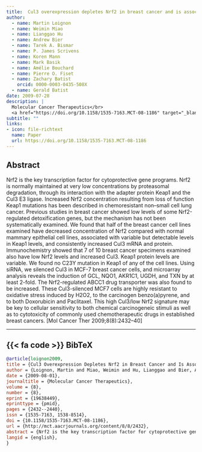 ```yaml
---
title:  Cul3 overexpression depletes Nrf2 in breast cancer and is associated with sensitivity to carcinogens, to oxidative stress, and to chemotherapy
author: 
  - name: Martin Loignon
  - name: Weimin Miao
  - name: Lianggao Hu
  - name: Andrew Bier
  - name: Tarek A. Bismar
  - name: P. James Scrivens
  - name: Koren Mann
  - name: Mark Basik
  - name: Amélie Bouchard
  - name: Pierre O. Fiset
  - name: Zachary Batist
    orcid: 0000-0003-0435-508X
  - name: Gerald Batist
date: 2009-07-28
description: |
  Molecular Cancer Therapeutics</br>
  <a href="https://doi.org/10.1158/1535-7163.MCT-08-1186" target="_blank_" rel="noopener">10.1158/1535-7163.MCT-08-1186</a>
subtitle: ""
links:
- icon: file-richtext
  name: Paper
  url: https://doi.org/10.1158/1535-7163.MCT-08-1186
---
```

## Abstract
Nrf2 is the key transcription factor for cytoprotective gene programs. Nrf2 is normally maintained at very low concentrations by proteasomal degradation, through its interaction with the adapter protein Keap1 and the Cul3 E3 ligase. Increased Nrf2 concentration resulting from loss of function Keap1 mutations has been described in chemoresistant non–small cell lung cancer. Previous studies in breast cancer showed low levels of some Nrf2-regulated detoxification genes, but the mechanism has not been systematically examined. We found that half of the breast cancer cell lines examined have decreased concentration of Nrf2 compared with normal mammary epithelial cell lines, associated with variable but detectable levels in Keap1 levels, and consistently increased Cul3 mRNA and protein. Immunochemistry showed that 7 of 10 breast cancer specimens examined also have low Nrf2 levels and increased Cul3. Keap1 protein levels are variable. We found no C23Y mutation in Keap1 of any of the cell lines. Using siRNA, we silenced Cul3 in MCF-7 breast cancer cells, and microarray analysis reveals the induction of GCL, NQO1, AKR1C1, UGDH, and TXN by at least 2-fold. The Nrf2-regulated ABCC1 drug transporter was also found to be increased. These Cul3-silenced MCF7 cells are highly resistant to oxidative stress induced by H2O2, to the carcinogen benzo(a)pyrene, and to both Doxorubicin and Paclitaxel. This high Cul3/low Nrf2 signature may be key to cellular sensitivity to both chemical carcinogeneic stimuli as well as to cytotoxicity of commonly used chemotherapeutic drugs in established breast cancers. [Mol Cancer Ther 2009;8(8):2432–40]

---

::: {.callout-note collapse=true icon=false}
## {{< fa code >}} BibTeX

```BibTeX
@article{loignon2009,
title = {Cul3 Overexpression Depletes Nrf2 in Breast Cancer and Is Associated with Sensitivity to Carcinogens, to Oxidative Stress, and to Chemotherapy},
author = {Loignon, Martin and Miao, Weimin and Hu, Lianggao and Bier, Andrew and Bismar, Tarek A. and Scrivens, P. James and Mann, Koren and Basik, Mark and Bouchard, Amélie and Fiset, Pierre O. and Batist, Zachary and Batist, Gerald},
date = {2009-08-01},
journaltitle = {Molecular Cancer Therapeutics},
volume = {8},
number = {8},
eprint = {19638449},
eprinttype = {pmid},
pages = {2432--2440},
issn = {1535-7163, 1538-8514},
doi = {10.1158/1535-7163.MCT-08-1186},
url = {http://mct.aacrjournals.org/content/8/8/2432},
abstract = {Nrf2 is the key transcription factor for cytoprotective gene programs. Nrf2 is normally maintained at very low concentrations by proteasomal degradation, through its interaction with the adapter protein Keap1 and the Cul3 E3 ligase. Increased Nrf2 concentration resulting from loss of function Keap1 mutations has been described in chemoresistant non–small cell lung cancer. Previous studies in breast cancer showed low levels of some Nrf2-regulated detoxification genes, but the mechanism has not been systematically examined. We found that half of the breast cancer cell lines examined have decreased concentration of Nrf2 compared with normal mammary epithelial cell lines, associated with variable but detectable levels in Keap1 levels, and consistently increased Cul3 mRNA and protein. Immunochemistry showed that 7 of 10 breast cancer specimens examined also have low Nrf2 levels and increased Cul3. Keap1 protein levels are variable. We found no C23Y mutation in Keap1 of any of the cell lines. Using siRNA, we silenced Cul3 in MCF-7 breast cancer cells, and microarray analysis reveals the induction of GCL, NQO1, AKR1C1, UGDH, and TXN by at least 2-fold. The Nrf2-regulated ABCC1 drug transporter was also found to be increased. These Cul3-silenced MCF7 cells are highly resistant to oxidative stress induced by H2O2, to the carcinogen benzo(a)pyrene, and to both Doxorubicin and Paclitaxel. This high Cul3/low Nrf2 signature may be key to cellular sensitivity to both chemical carcinogeneic stimuli as well as to cytotoxicity of commonly used chemotherapeutic drugs in established breast cancers. [Mol Cancer Ther 2009;8(8):2432–40]},
langid = {english},
}
```
:::
